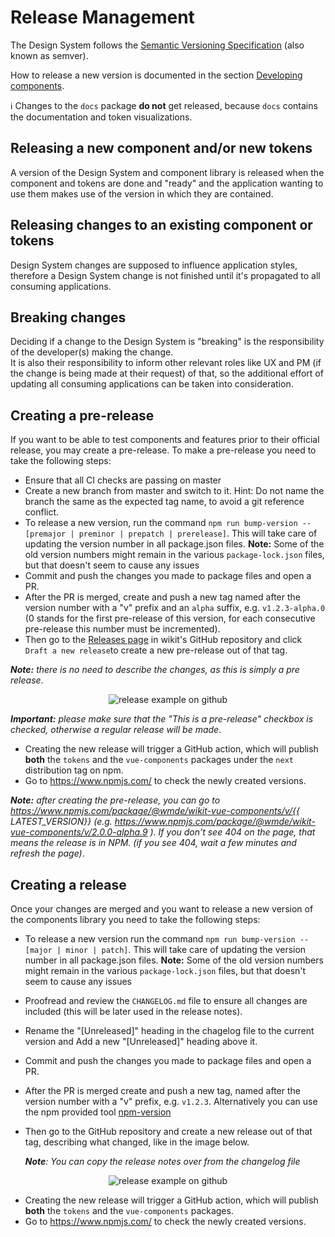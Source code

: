 
<Meta title="Documentation/Release Management" />


# Release Management

The Design System follows the [Semantic Versioning Specification](https://semver.org/spec/v2.0.0.html) (also known as semver).

How to release a new version is documented in the section [Developing components](?path=/story/documentation-how-to-create-reusable-components-developing-components--page#releasing-a-new-component).

ℹ️ Changes to the `docs` package **do not** get released, because `docs` contains the documentation and token visualizations.

## Releasing a new component and/or new tokens

A version of the Design System and component library is released when the component and tokens are done and "ready" and the application wanting to use them makes use of the version in which they are contained.

## Releasing changes to an existing component or tokens

Design System changes are supposed to influence application styles, therefore a Design System change is not finished until it's propagated to all consuming applications.

## Breaking changes

Deciding if a change to the Design System is "breaking" is the responsibility of the developer(s) making the change.  
It is also their responsibility to inform other relevant roles like UX and PM (if the change is being made at their request) of that, so the additional effort of updating all consuming applications can be taken into consideration.

## Creating a pre-release 

If you want to be able to test components and features prior to their official release, you may create a pre-release. To make a pre-release you need to take the following steps: 
 - Ensure that all CI checks are passing on master
 - Create a new branch from master and switch to it. Hint: Do not name the branch the same as the expected tag name, to avoid a git reference conflict.
 - To release a new version, run the command `npm run bump-version -- [premajor | preminor | prepatch | prerelease]`. This will take care of updating the version number in all package.json files. **Note:** Some of the old version numbers might remain in the various `package-lock.json` files, but that doesn't seem to cause any issues
 - Commit and push the changes you made to package files and open a PR.
 - After the PR is merged, create and push a new tag named after the version number with a "v" prefix and an `alpha` suffix, e.g. `v1.2.3-alpha.0` (0 stands for the first pre-release of this version, for each consecutive pre-release this number must be incremented).
 - Then go to the [Releases page](https://github.com/wmde/wikit/releases) in wikit's GitHub repository and click `Draft a new release`to create a new pre-release out of that tag.

  _**Note:** there is no need to describe the changes, as this is simply a pre release_.

<center>
    <img src="./images/docs_prerelease_example.png" alt="release example on github"/>
</center>

  _**Important:** please make sure that the "This is a pre-release" checkbox is checked, otherwise a regular release will be made_.

 - Creating the new release will trigger a GitHub action, which will publish **both** the `tokens` and the `vue-components` packages under the `next` distribution tag on npm.
 - Go to https://www.npmjs.com/ to check the newly created versions.

_**Note:** after creating the pre-release, you can go to https://www.npmjs.com/package/@wmde/wikit-vue-components/v/{{ LATEST_VERSION}} (e.g. https://www.npmjs.com/package/@wmde/wikit-vue-components/v/2.0.0-alpha.9 ). If you don't see 404 on the page, that means the release is in NPM. (if you see 404, wait a few minutes and refresh the page)_.


## Creating a release 

Once your changes are merged and you want to release a new version of the components library you need to take the following steps:
 - To release a new version run the command `npm run bump-version -- [major | minor | patch]`. This will take care of updating the version number in all package.json files. **Note:** Some of the old version numbers might remain in the various `package-lock.json` files, but that doesn't seem to cause any issues
 - Proofread and review the `CHANGELOG.md` file to ensure all changes are included (this will be later used in the release notes).
 - Rename the "[Unreleased]" heading in the chagelog file to the current version and Add a new "[Unreleased]" heading above it.
 - Commit and push the changes you made to package files and open a PR.
 - After the PR is merged create and push a new tag, named after the version number with a "v" prefix, e.g. `v1.2.3`. Alternatively you can use the npm provided tool [npm-version](https://docs.npmjs.com/cli/version)
 - Then go to the GitHub repository and create a new release out of that tag, describing what changed, like in the image below.

    _**Note**: You can copy the release notes over from the changelog file_

<center>
    <img src="./images/docs_release_example.png" alt="release example on github"/>
</center>

 - Creating the new release will trigger a GitHub action, which will publish **both** the `tokens` and the `vue-components` packages.
 - Go to https://www.npmjs.com/ to check the newly created versions.
